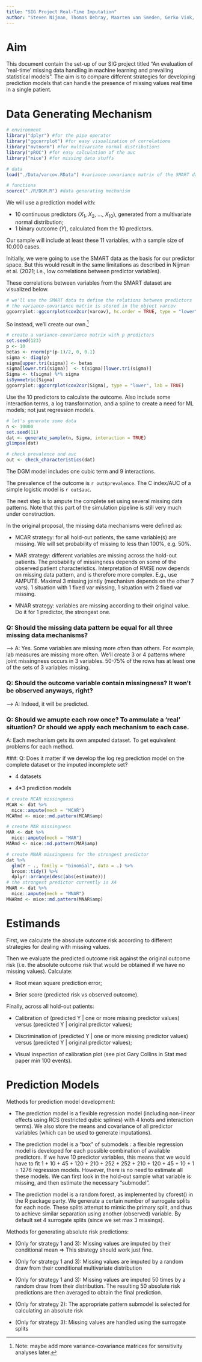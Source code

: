 ```yaml
---
title: "SIG Project Real-Time Imputation"
author: "Steven Nijman, Thomas Debray, Maarten van Smeden, Gerko Vink, Hanne Oberman"
---
```


# Aim

This document contain the set-up of our SIG project titled "An evaluation of 'real-time' missing data handling in machine learning and prevailing statistical models". The aim is to compare different strategies for developing prediction models that can handle the presence of missing values real time in a single patient.

# Data Generating Mechanism

```r
# environment
library("dplyr") #for the pipe operator
library("ggcorrplot") #for easy visualization of correlations
library("mvtnorm") #for multivariate normal distributions
library("pROC") #for easy calculation of the auc
library("mice") #for missing data stuffs

# data
load("./Data/varcov.RData") #variance-covariance matrix of the SMART dataset

# functions
source("./R/DGM.R") #data generating mechanism
```

We will use a prediction model with: 

- 10 continuous predictors ($X_1$, $X_2$, ..., $X_{10}$), generated from a multivariate normal distribution;
- 1 binary outcome ($Y$), calculated from the 10 predictors.

<!-- ### Q: Do we need categorical predictors as well?  
 A: No, not necessary. But if it's not too complex, add them later. Leave them for now.  -->

Our sample will include at least these 11 variables, with a sample size of 10.000 cases. 

<!-- ### Q: Do we want extra 'support' variables ($Z$) in our sample that are not included in the prediction model? -->
<!--  A: Not yet. For now we want the ML and regression models to have the same info. -->

Initially, we were going to use the SMART data as the basis for our predictor space. But this would result in the same limitations as described in Nijman et al. (2021; i.e., low correlations between predictor variables). 

These correlations between variables from the SMART dataset are visualized below. 


```r
# we'll use the SMART data to define the relations between predictors
# the variance-covariance matrix is stored in the object varcov
ggcorrplot::ggcorrplot(cov2cor(varcov), hc.order = TRUE, type = "lower", lab = TRUE)
```

So instead, we'll create our own.^[Note: maybe add more variance-covariance matrices for sensitivity analyses later.]


```r
# create a variance-covariance matrix with p predictors
set.seed(123)
p <- 10
betas <- rnorm(p*(p-1)/2, 0, 0.1)
sigma <- diag(p)
sigma[upper.tri(sigma)] <- betas
sigma[lower.tri(sigma)]  <- t(sigma)[lower.tri(sigma)]
Sigma <- t(sigma) %*% sigma
isSymmetric(Sigma)
ggcorrplot::ggcorrplot(cov2cor(Sigma), type = "lower", lab = TRUE)
```
Use the 10 predictors to calculate the outcome. Also include some interaction terms, a log transformation, and a spline to create a need for ML models; not just regression models.

```r
# let's generate some data 
n <- 10000
set.seed(11)
dat <- generate_sample(n, Sigma, interaction = TRUE)
glimpse(dat)

# check prevalence and auc
out <- check_characteristics(dat)
```
The DGM model includes one cubic term and 9 interactions. 

The prevalence of the outcome is `r out$prevalence`. The C index/AUC of a simple logistic model is `r out$auc`. 

<!-- ### Q: What other characteristics do we need to check to see if the data suits our purpose? -->
<!-- A: With tree based methods, we'll need more interesting interactions -->

<!-- We added interaction terms between the first predictor and all others to create a need for ML models. -->

<!-- ### Q: Is 10 interactions enough to make the data more realistic/complex? -->
<!-- A: Yes, make them a factor 10 or even 20 smaller than main effects. Add a spline effect as well. -->

<!-- ### Q: Are additional non-linear effects needed (e.g., log-transformed predictors)?  -->
<!-- A: Yes. -->


The next step is to ampute the complete set using several missing data patterns. Note that this part of the simulation pipeline is still very much under construction. 

In the original proposal, the missing data mechanisms were defined as:

-	MCAR strategy: for all hold-out patients, the same variable(s) are missing. We will set probability of missing to less than 100%, e.g. 50%.

-	MAR strategy: different variables are missing across the hold-out patients. The probability of missingness depends on some of the observed patient characteristics. Interpretation of RMSE now depends on missing data pattern, and is therefore more complex. E.g., use AMPUTE. Maximal 3 missing jointly (mechanism depends on the other 7 vars). 1 situation with 1 fixed var missing, 1 situation with 2 fixed var missing. 

-	MNAR strategy: variables are missing according to their original value. Do it for 1 predictor, the strongest one.


### Q: Should the missing data pattern be equal for all three missing data mechanisms?

--> A: Yes. Some variables are missing more often than others. For example, lab measures are missing more often. We'll create 3 or 4 patterns where joint missingness occurs in 3 variables. 50-75% of the rows has at least one of the sets of 3 variables missing.

### Q: Should the outcome variable contain missingness? It won't be observed anyways, right?

--> A: Indeed, it will be predicted.

### Q: Should we amupte each row once? To ammulate a 'real' situation? Or should we apply each mechanism to each case. 

A: Each mechanism gets its own amputed dataset. To get equivalent problems for each method.

###: Q: Does it matter if we develop the log reg prediction model on the complete dataset or the imputed incomplete set?

- 4 datasets

- 4*3 prediction models 


```r
# create MCAR missingness
MCAR <- dat %>% 
  mice::ampute(mech = "MCAR")
MCARmd <- mice::md.pattern(MCAR$amp)

# create MAR missingness
MAR <- dat %>% 
  mice::ampute(mech = "MAR")
MARmd <- mice::md.pattern(MAR$amp)

# create MNAR missingness for the strongest predictor
dat %>% 
  glm(Y ~ ., family = "binomial", data = .) %>% 
  broom::tidy() %>% 
  dplyr::arrange(desc(abs(estimate)))
# the strongest predictor currently is X4
MNAR <- dat %>% 
  mice::ampute(mech = "MNAR")
MNARmd <- mice::md.pattern(MNAR$amp)
```


# Estimands

First, we calculate the absolute outcome risk according to different strategies for dealing with missing values.

Then we evaluate the predicted outcome risk against the original outcome risk (i.e. the absolute outcome risk that would be obtained if we have no missing values). Calculate:

- Root mean square prediction error;

- Brier score (predicted risk vs observed outcome).

Finally, across all hold-out patients:

-	Calibration of (predicted Y | one or more missing predictor values) versus (predicted Y | original predictor values);

-	Discrimination of (predicted Y | one or more missing predictor values) versus (predicted Y | original predictor values);

-	Visual inspection of calibration plot (see plot Gary Collins in Stat med paper min 100 events).



<!-- discr (c of auc) en calibr: interc en slope -->
<!-- mse van de predicties -->
<!-- verschil tussen voorspelde uitkomst en ware uitkomst (vanwege simulatie hier nu mogelijk) -->

<!-- sensitiviteit en specificiteit niet belangrijk hier -->

# Prediction Models

Methods for prediction model development:

- The prediction model is a flexible regression model (including non-linear effects using RCS (restricted qubic splines) with 4 knots and interaction terms). We also store the means and covariance of all predictor variables (which can be used to generate imputations).

- The prediction model is a "box" of submodels  : a flexible  regression model is developed for each possible combination of available predictors. If we have 10 predictor variables, this means that we would have to fit 1  + 10 + 45 + 120 + 210 + 252 + 252 + 210 + 120 + 45  + 10 + 1  = 1276 regression models. However, there is no need to estimate all these models. We can first look in the hold-out sample what variable is missing, and then estimate the necessary "submodel".

<!-- https://github.com/StatEvidence/MissingDataAndPrediction -->

- The prediction model is a random forest, as implemented by cforest() in the R package party. We generate a certain number of surrogate splits for each node. These splits attempt to mimic the primary split, and thus to achieve similar separation using another (observed) variable. By default set 4 surrogate splits (since we set max 3 missings).


Methods for generating absolute risk predictions:

- (Only for strategy 1 and 3): Missing values are imputed by their conditional mean => This strategy should work just fine.

- (Only for strategy 1 and 3): Missing values are imputed by a random draw from their conditional multivariate distribution

- (Only for strategy 1 and 3): Missing values are imputed 50 times by a random draw from their distribution. The resulting 50 absolute risk predictions are then averaged to obtain the final prediction.

- (Only for strategy 2): The appropriate pattern submodel is selected for calculating an absolute risk

- (Only for strategy 3): Missing values are handled using the surrogate splits
